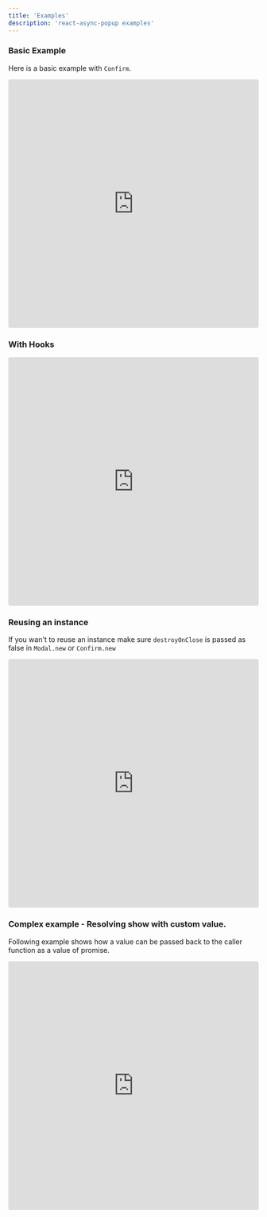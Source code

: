 ```yaml
---
title: 'Examples'
description: 'react-async-popup examples'
---
```


### Basic Example

Here is a basic example with `Confirm`.

<iframe
  src='https://codesandbox.io/embed/react-async-popup-basic-example-tjcpp?fontsize=14&hidenavigation=1&theme=dark'
  style='width:100%; height:500px; border:0; border-radius: 4px; overflow:hidden;'
  title='react-async-popup-basic-example'
  allow='accelerometer; ambient-light-sensor; camera; encrypted-media; geolocation; gyroscope; hid; microphone; midi; payment; usb; vr'
  sandbox='allow-forms allow-modals allow-popups allow-presentation allow-same-origin allow-scripts'
></iframe>

### With Hooks

<iframe
  src='https://codesandbox.io/embed/react-asyc-popup-hooks-example-modal-and-confirm-dvisw?fontsize=14&hidenavigation=1&theme=dark'
  style='width:100%; height:500px; border:0; border-radius: 4px; overflow:hidden;'
  title='react-asyc-popup hooks example modal and confirm'
  allow='accelerometer; ambient-light-sensor; camera; encrypted-media; geolocation; gyroscope; hid; microphone; midi; payment; usb; vr'
  sandbox='allow-forms allow-modals allow-popups allow-presentation allow-same-origin allow-scripts'
></iframe>

### Reusing an instance

If you wan't to reuse an instance make sure `destroyOnClose` is passed as false in `Modal.new` or `Confirm.new`

<iframe
  src='https://codesandbox.io/embed/react-async-popup-reuse-example-fyz1g?fontsize=14&hidenavigation=1&theme=dark'
  style='width:100%; height:500px; border:0; border-radius: 4px; overflow:hidden;'
  title='react-async-popup-reuse-example'
  allow='accelerometer; ambient-light-sensor; camera; encrypted-media; geolocation; gyroscope; hid; microphone; midi; payment; usb; vr'
  sandbox='allow-forms allow-modals allow-popups allow-presentation allow-same-origin allow-scripts'
></iframe>

### Complex example - Resolving show with custom value.

Following example shows how a value can be passed back to the caller function as a value of promise.

<iframe
  src='https://codesandbox.io/embed/react-async-popup-complex-example-792fy?fontsize=14&hidenavigation=1&theme=dark'
  style='width:100%; height:500px; border:0; border-radius: 4px; overflow:hidden;'
  title='react-async-popup-complex-example'
  allow='accelerometer; ambient-light-sensor; camera; encrypted-media; geolocation; gyroscope; hid; microphone; midi; payment; usb; vr'
  sandbox='allow-forms allow-modals allow-popups allow-presentation allow-same-origin allow-scripts'
></iframe>
